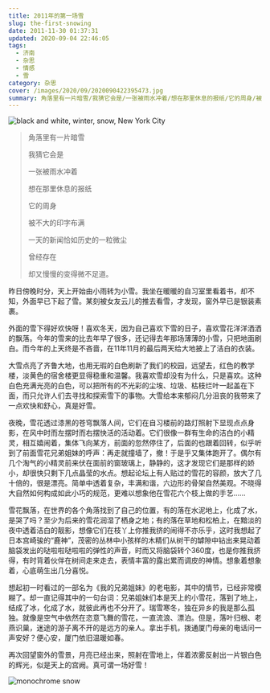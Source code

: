 ```yaml
---
title: 2011年的第一场雪
slug: the-first-snowing
date: 2011-11-30 01:37:31
updated: 2020-09-04 22:46:05
tags:
  - 济南
  - 杂思
  - 情感
  - 雪
category: 杂思
cover: /images/2020/09/2020090422395473.jpg
summary: 角落里有一片暗雪/我猜它会是/一张被雨水冲着/想在那里休息的报纸/它的周身/被不大的印字布满/一天的新闻恰如历史的一粒微尘/曾经存在/却又慢慢的变得微不足道。
---
```


![black and white, winter, snow, New York City](/images/2020/09/2020090422361856.jpg)

>角落里有一片暗雪
>
>我猜它会是
>
>一张被雨水冲着
>
>想在那里休息的报纸
>
>它的周身
>
>被不大的印字布满
>
>一天的新闻恰如历史的一粒微尘
>
>曾经存在
>
>却又慢慢的变得微不足道。

昨日傍晚时分，天上开始由小雨转为小雪。我坐在暖暖的自习室里看着书，却不知，外面早已下起了雪。某刻被女友云儿的推去看雪，才发现，窗外早已是银装素裹。

外面的雪下得好欢快呀！喜欢冬天，因为自己喜欢下雪的日子，喜欢雪花洋洋洒洒的飘落。今年的雪来的比去年早了很多，还记得去年那场薄薄的小雪，只把地面刷白。而今年的上天终是不吝啬，在11年11月的最后两天给大地披上了洁白的衣装。

大雪点亮了齐鲁大地，也用无瑕的白色刷新了我们的校园，远望去，红色的教学楼，淡黄色的宿舍楼更显得稳重和温馨。我喜欢雪却没有为什么，只是喜欢。这种白色充满光亮的白色，可以把所有的不光彩的尘埃、垃圾、枯枝烂叶一起盖在下面，而只允许人们去寻找和探索雪下的事物。大雪给本来郁闷几分沮丧的我带来了一点欢快和舒心，真是好雪。

夜晚，雪花透过漆黑的苍穹飘落人间，它们在自习楼前的路灯照射下显现点点身影，在风中时而左摆时而右摆快活的活动着。它们很像一群有生命的洁白的小精灵，相互嬉闹着，集体飞向某方，前面的忽然停住了，后面的也跟着回转，似乎听到了前面雪花兄弟姐妹的呼声：再走就撞墙了，撤！于是乎又集体跑开了。偶尔有几个淘气的小精灵前来伏在面前的窗玻璃上，静静的，这才发现它们是那样的娇小，却很快只剩下几点晶莹的水点。想起论坛上有人贴过的雪花的容颜，放大了几十倍的，很是漂亮。简单中透着复杂，丰满和谐，六边形的骨架自然美观。不晓得大自然如何构成如此小巧的规范，更难以想象他在雪花六个枝上做的手艺……

雪花飘落，在世界的各个角落找到了自己的位置，有的落在水泥地上，化成了水，是哭了吗？至少为后来的雪花润湿了栖身之地；有的落在草地和松柏上，在黯淡的夜中透着洁白的靓影，想像它们在枝丫上你推我挤的闹得不亦乐乎，这时我想起了日本宫崎骏的“鹿神”，茂密的丛林中小孩样的木精们从树干的罅隙中钻出来晃动着脑袋发出的哒啦啦哒啦啦的弹性的声音，时而又将脑袋转个360度，也是你推我挤得，有时背着伙伴在树间走来走去，表情丰富的露出累而调皮的神情。想象着想象着，心底萌生出几分喜悦。

想起初一时看过的一部名为《我的兄弟姐妹》的老电影，其中的情节，已经非常模糊了。却一直记得其中的一句台词：兄弟姐妹们本是天上的小雪花，落到了地上，结成了冰，化成了水，就彼此再也不分开了。瑞雪寒冬，独在异乡的我是那么孤独。就像是空气中依然在恣意飞舞的雪花，一直流浪、漂泊。但是，落叶归根、老燕识巢，迷途的游子离不开的是远方的亲人。拿出手机，拨通厦门母亲的电话问一声安好？便心安，厦门依旧温暖如春。

再次回望窗外的雪景，月亮已经出来，照射在雪地上，伴着浓雾反射出一片银白色的辉光，似是天上的宫阙。真可谓一场好雪！

![monochrome snow](/images/2020/09/2020090422454021.jpg)
